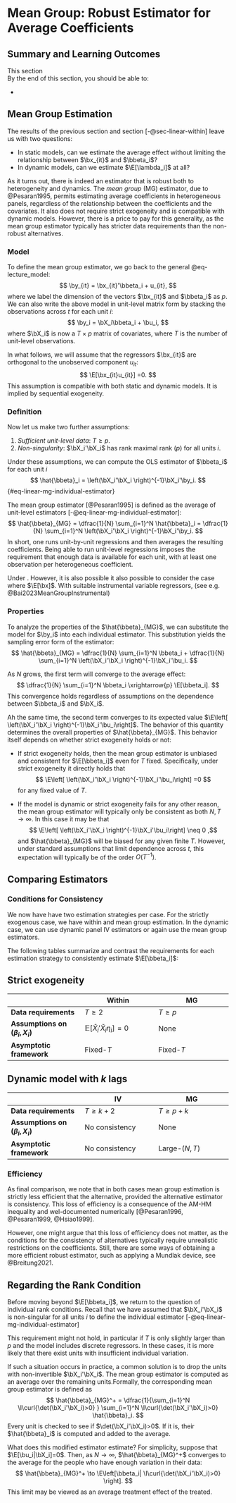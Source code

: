 # Mean Group: Robust Estimator for Average Coefficients {#sec-linear-mean-group}

::: {.callout-note appearance="simple" icon=false}

## Summary and Learning Outcomes

This section  
By the end of this section, you should be able to:

-  
:::

## Mean Group Estimation

The results of the previous section and section [-@sec-linear-within] leave us with two questions: 

-  In static models, can we estimate the average effect without limiting the relationship between $\bx_{it}$ and $\bbeta_i$?
-  In dynamic models, can we estimate $\E[\lambda_i]$ at all?
  
As it turns out, there is indeed an estimator that is robust both to heterogeneity and dynamics. The *mean group* (MG) estimator, due to @Pesaran1995, permits estimating average coefficients in heterogeneous panels, regardless of the relationship between the coefficients and the covariates. It also does not require strict exogeneity and is compatible with dynamic models. However, there is a price to pay for this generality, as the mean group estimator typically has stricter data requirements than the non-robust alternatives.


### Model

To define the mean group estimator, we go back to the general @eq-lecture_model: 
$$
	\by_{it} = \bx_{it}'\bbeta_i + u_{it},
$$ 
where we label the dimension of the vectors $\bx_{it}$ and $\bbeta_i$ as $p$. We can also write the above model in unit-level matrix form by stacking the observations across $t$ for each unit $i$:
$$
\by_i = \bX_i\bbeta_i + \bu_i,
$$
where $\bX_i$ is now a $T\times p$ matrix of covariates, where $T$ is the number of unit-level observations. 

In what follows, we will assume that the regressors $\bx_{it}$ are orthogonal to the unobserved component $u_{it}$:
$$
\E[\bx_{it}u_{it}] =0.
$$
This assumption is compatible with both static and dynamic models. It is implied by sequential exogeneity. 

### Definition

Now let us make two further assumptions:

1. *Sufficient unit-level data*: $T\geq p$. 
2. *Non-singularity*: $\bX_i'\bX_i$ has rank maximal rank ($p$) for all units $i$. 

Under these assumptions, we can compute the OLS estimator of $\bbeta_i$ for each unit $i$
$$
	\hat{\bbeta}_i = \left(\bX_i'\bX_i \right)^{-1}\bX_i'\by_i.
$$ {#eq-linear-mg-individual-estimator}
 
The mean group estimator [@Pesaran1995] is defined as the average of unit-level estimators [-@eq-linear-mg-individual-estimator]:
$$
	\hat{\bbeta}_{MG} = \dfrac{1}{N} \sum_{i=1}^N \hat{\bbeta}_i =  \dfrac{1}{N} \sum_{i=1}^N \left(\bX_i'\bX_i \right)^{-1}\bX_i'\by_i.
$$
In short, one runs unit-by-unit regressions and then averages the resulting coefficients. Being able to run unit-level regressions imposes the requirement that enough data is available for each unit, with at least one observation per heterogeneous coefficient.


::: {.callout-note appearance="simple" icon=false}
Under . However, it is also possible 
 it also possible to consider the case where $\E[\bx]$. With suitable instrumental variable regressors, (see e.g. @Bai2023MeanGroupInstrumental)
:::
 


### Properties 

To analyze the properties of the $\hat{\bbeta}_{MG}$, we can substitute the model for $\by_i$ into each individual estimator. This substitution yields the sampling error form of the estimator:
$$
	\hat{\bbeta}_{MG}  = \dfrac{1}{N} \sum_{i=1}^N \bbeta_i	   + \dfrac{1}{N} \sum_{i=1}^N \left(\bX_i'\bX_i \right)^{-1}\bX_i'\bu_i.
$$

As $N$ grows, the first term will converge to the average effect:
$$
\dfrac{1}{N} \sum_{i=1}^N \bbeta_i	 \xrightarrow{p} \E[\bbeta_i].
$$
This convergence holds regardless of assumptions on the dependence between $\bbeta_i$ and $\bX_i$. 

Ah the same time, the second term converges to its expected value  $\E\left[ \left(\bX_i'\bX_i \right)^{-1}\bX_i'\bu_i\right]$.  The behavior of this quantity determines the overall properties of $\hat{\bbeta}_{MG}$. This behavior itself depends on whether strict exogeneity holds or not:

- If strict exogeneity holds, then the mean group estimator is unbiased and consistent for $\E[\bbeta_i]$ even for $T$ fixed. Specifically, under strict exogeneity  it directly holds that $$ \E\left[ \left(\bX_i'\bX_i \right)^{-1}\bX_i'\bu_i\right] =0 $$ for any fixed value of $T$.  
  
- If the model is dynamic or strict exogeneity fails for any other reason, the mean group estimator will typically only be consistent as both $N, T\to\infty$. In this case it may be that $$ \E\left[ \left(\bX_i'\bX_i \right)^{-1}\bX_i'\bu_i\right] \neq 0 ,$$ and $\hat{\bbeta}_{MG}$ will be biased for any given finite $T$. However, under standard assumptions that limit dependence across $t$, this expectation will typically be of the order $O(T^{-1})$.

 


## Comparing Estimators

### Conditions for Consistency

We now have have two estimation strategies per case. For the strictly exogenous case, we have within and mean group estimation. In the dynamic case, we can use dynamic panel IV estimators or again use the mean group estimators. 

The following tables summarize and contrast the requirements for each estimation strategy to consistently estimate $\E[\bbeta_i]$:

::: {.panel-tabset}

## Strict exogeneity

  
|                              | Within           | MG                  |
|----------|----------|----------|
| **Data requirements**        | $T \geq 2$  | $T \geq p$      |
| **Assumptions on $(\beta_i, X_i)$** | $\mathbb{E}[\tilde{X}_i'\tilde{X}_i\eta_i]=0$ | None               |
| **Asymptotic framework**     | Fixed-$T$  | Fixed-$T$       | 


## Dynamic model with $k$ lags
  
|                              | IV                         | MG                  |
|----------|----------|----------|
| **Data requirements**        | $T \geq k+2$           | $T \geq p+k$    |
| **Assumptions on $(\beta_i, X_i)$** | No consistency               | None               |
| **Asymptotic framework**     | No consistency             | Large-$(N, T)$  | 
:::
 

### Efficiency 

As final comparison, we note that in both cases mean group estimation is strictly less efficient that the alternative, provided the alternative estimator is consistency. This loss of efficiency is a consequence of the AM-HM inequality and wel-documented numerically [@Pesaran1996, @Pesaran1999, @Hsiao1999]. 

However, one might argue that this loss of efficiency does not matter, as the conditions for the consistency of alternatives typically require unrealistic restrictions on the coefficients. Still, there are some ways of obtaining a more efficient robust estimator, such as applying a   Mundlak device, see @Breitung2021.


## Regarding the Rank Condition


Before moving beyond $\E[\bbeta_i]$, we return to the question of individual rank conditions.  Recall that we have assumed that $\bX_i'\bX_i$ is non-singular for all units $i$ to define the individual estimator [-@eq-linear-mg-individual-estimator]
  
This requirement  might not hold, in particular if $T$ is only slightly larger than $p$  and the model includes discrete regressors. In these cases, it is more likely that there exist units with insufficient individual variation. 

 
If such a situation occurs in practice, a common solution is to drop the units with non-invertible $\bX_i'\bX_i$. The mean group estimator is computed as an average over the remaining units.Formally, the corresponding mean group estimator is defined as 
$$
	\hat{\bbeta}_{MG}^+  = \dfrac{1}{\sum_{i=1}^N \I\curl{\det(\bX_i'\bX_i)>0} } \sum_{i=1}^N \I\curl{\det(\bX_i'\bX_i)>0} \hat{\bbeta}_i.
$$
Every unit is checked to see if $\det(\bX_i'\bX_i)>0$. If it is, their $\hat{\bbeta}_i$  is computed and added to the average.

What does this modified estimator estimate? For simplicity, suppose that $\E[\bu_i|\bX_i]=0$. Then, as $N\to\infty$,  $\hat{\bbeta}_{MG}^+$ converges to the average for the people who have enough variation in their data:
$$
	\hat{\bbeta}_{MG}^+ \to \E\left[\bbeta_i| \I\curl{\det(\bX_i'\bX_i)>0}  \right].
$$
This limit may be viewed as an average treatment effect of the treated.  
